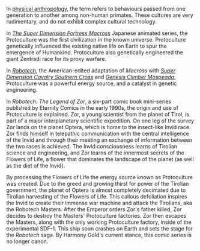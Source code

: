 In [[physical anthropology]], the term refers to behaviours passed from one generation to another among non-human primates.  These cultures are very rudimentary, and do not exhibit complex cultural technology.

In ''[[The Super Dimension Fortress Macross]]'' Japanese animated series, the Protoculture was the first civilization in the known universe. Protoculture genetically influenced the existing native life on Earth to spur the emergence of Humankind. Protoculture also genetically engineered the giant Zentradi race for its proxy warfare.

In ''[[Robotech]]'', the American-edited adaptation of ''Macross'' with ''[[Super Dimension Cavalry Southern Cross]]'' and ''[[Genesis Climber Mospeada]]'', Protoculture was a powerful energy source, and a catalyst in genetic engineering.

In ''Robotech: The Legend of Zor'', a six-part comic book mini-series published by Eternity Comics in the early 1990s, the origin and use of Protoculture is explained.  Zor, a young scientist from the planet of Tirol, is part of a major interplanetary scientific expedition. On one leg of the survey Zor lands on the planet Optera, which is home to the insect-like Invid race. Zor finds himself in telepathic communication with the central intelligence of the Invid and through their meeting an exchange of information between the two races is achieved. The Invid consciousness learns of Tirolian science and engineering, and Zor learns of the innermost secrets of the Flowers of Life, a flower that dominates the landscape of the planet (as well as the diet of the Invid).

By processing the Flowers of Life the energy source known as Protoculture was created. Due to the greed and growing thirst for power of the Tirolian government, the planet of Optera is almost completely decimated due to Tirolian harvesting of the Flowers of Life. This callous defoliation inspires the Invid to create their immense war machine and attack the Tirolians, aka the Robotech Masters. After the Emperor orders Zor's father killed, Zor decides to destroy the Masters' Protoculture factories. Zor then escapes the Masters, along with the only working Protoculture factory, inside of the experimental SDF-1. This ship soon crashes on Earth and sets the stage for the ''Robotech'' saga. By Harmony Gold's current stance, this comic series is no longer canon.